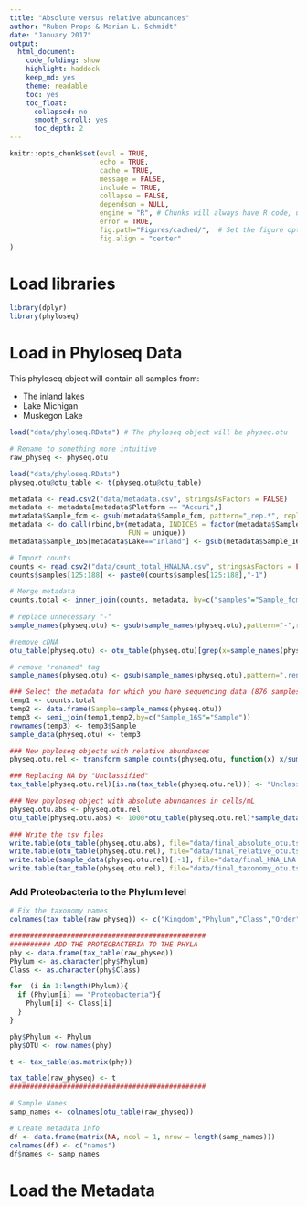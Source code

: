 ```yaml
---
title: "Absolute versus relative abundances"
author: "Ruben Props & Marian L. Schmidt"
date: "January 2017"
output:  
  html_document:
    code_folding: show
    highlight: haddock
    keep_md: yes
    theme: readable
    toc: yes
    toc_float:
      collapsed: no
      smooth_scroll: yes
      toc_depth: 2
---
```



  
  
```r
knitr::opts_chunk$set(eval = TRUE, 
                      echo = TRUE, 
                      cache = TRUE,
                      message = FALSE,
                      include = TRUE,
                      collapse = FALSE,
                      dependson = NULL,
                      engine = "R", # Chunks will always have R code, unless noted
                      error = TRUE,
                      fig.path="Figures/cached/",  # Set the figure options
                      fig.align = "center"
)
```

# Load libraries

```r
library(dplyr)
library(phyloseq)
```


# Load in Phyloseq Data
This phyloseq object will contain all samples from:  

- The inland lakes  
- Lake Michigan  
- Muskegon Lake 

```r
load("data/phyloseq.RData") # The phyloseq object will be physeq.otu

# Rename to something more intuitive
raw_physeq <- physeq.otu
```

```r
load("data/phyloseq.RData")
physeq.otu@otu_table <- t(physeq.otu@otu_table)

metadata <- read.csv2("data/metadata.csv", stringsAsFactors = FALSE)
metadata <- metadata[metadata$Platform == "Accuri",]
metadata$Sample_fcm <- gsub(metadata$Sample_fcm, pattern="_rep.*", replacement="")
metadata <- do.call(rbind,by(metadata, INDICES = factor(metadata$Sample_fcm), 
                             FUN = unique))
metadata$Sample_16S[metadata$Lake=="Inland"] <- gsub(metadata$Sample_16S[metadata$Lake=="Inland"], pattern="-", replacement="")

# Import counts 
counts <- read.csv2("data/count_total_HNALNA.csv", stringsAsFactors = FALSE)
counts$samples[125:188] <- paste0(counts$samples[125:188],"-1")

# Merge metadata 
counts.total <- inner_join(counts, metadata, by=c("samples"="Sample_fcm"))
  
# replace unnecessary "-"
sample_names(physeq.otu) <- gsub(sample_names(physeq.otu),pattern="-",replacement="")

#remove cDNA
otu_table(physeq.otu) <- otu_table(physeq.otu)[grep(x=sample_names(physeq.otu),pattern="cD.",invert=TRUE), ]

# remove "renamed" tag
sample_names(physeq.otu) <- gsub(sample_names(physeq.otu),pattern=".renamed",replacement="")

### Select the metadata for which you have sequencing data (876 samples at this point)
temp1 <- counts.total 
temp2 <- data.frame(Sample=sample_names(physeq.otu))
temp3 <- semi_join(temp1,temp2,by=c("Sample_16S"="Sample"))
rownames(temp3) <- temp3$Sample
sample_data(physeq.otu) <- temp3

### New phyloseq objects with relative abundances
physeq.otu.rel <- transform_sample_counts(physeq.otu, function(x) x/sum(x))

### Replacing NA by "Unclassified"
tax_table(physeq.otu.rel)[is.na(tax_table(physeq.otu.rel))] <- "Unclassified"

### New phyloseq object with absolute abundances in cells/mL
physeq.otu.abs <- physeq.otu.rel
otu_table(physeq.otu.abs) <- 1000*otu_table(physeq.otu.rel)*sample_data(physeq.otu.rel)$Total.cells

### Write the tsv files
write.table(otu_table(physeq.otu.abs), file="data/final_absolute_otu.tsv", row.names=FALSE)
write.table(otu_table(physeq.otu.rel), file="data/final_relative_otu.tsv", row.names=FALSE)
write.table(sample_data(physeq.otu.rel)[,-1], file="data/final_HNA_LNA.tsv", row.names=FALSE)
write.table(tax_table(physeq.otu.rel), file="data/final_taxonomy_otu.tsv", row.names=FALSE)
```


### Add Proteobacteria to the Phylum level
```r
# Fix the taxonomy names
colnames(tax_table(raw_physeq)) <- c("Kingdom","Phylum","Class","Order","Family","Genus","Species")

################################################
########## ADD THE PROTEOBACTERIA TO THE PHYLA
phy <- data.frame(tax_table(raw_physeq))
Phylum <- as.character(phy$Phylum)
Class <- as.character(phy$Class)

for  (i in 1:length(Phylum)){ 
  if (Phylum[i] == "Proteobacteria"){
    Phylum[i] <- Class[i]
  } 
}

phy$Phylum <- Phylum
phy$OTU <- row.names(phy)

t <- tax_table(as.matrix(phy))

tax_table(raw_physeq) <- t
################################################

# Sample Names
samp_names <- colnames(otu_table(raw_physeq))

# Create metadata info
df <- data.frame(matrix(NA, ncol = 1, nrow = length(samp_names)))
colnames(df) <- c("names")
df$names <- samp_names
```

# Load the Metadata
```r
```




